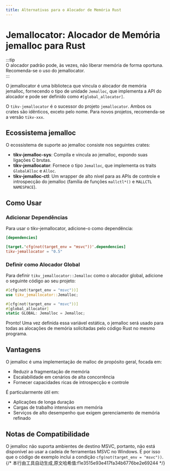 ```yaml
---  
title: Alternativas para o Alocador de Memória Rust  
---  
```


# Jemallocator: Alocador de Memória jemalloc para Rust  


<LinkCard  
  href="https://docs.rs/tikv-jemallocator/latest/tikv_jemallocator/"  
  title="tikv-jemallocator"  
  description="tikv-jemallocator"  
/>  

:::tip  
O alocador padrão pode, às vezes, não liberar memória de forma oportuna. Recomenda-se o uso do jemallocator.  
:::  

O jemallocator é uma biblioteca que vincula o alocador de memória jemalloc, fornecendo o tipo de unidade `Jemalloc`, que implementa a API do alocador e pode ser definido como `#[global_allocator]`.  

O `tikv-jemallocator` é o sucessor do projeto `jemallocator`. Ambos os crates são idênticos, exceto pelo nome. Para novos projetos, recomenda-se a versão `tikv-xxx`.  

## Ecossistema jemalloc  

O ecossistema de suporte ao jemalloc consiste nos seguintes crates:  

- **tikv-jemalloc-sys**: Compila e vincula ao jemalloc, expondo suas ligações C brutas.  
- **tikv-jemallocator**: Fornece o tipo `Jemalloc`, que implementa os traits `GlobalAlloc` e `Alloc`.  
- **tikv-jemalloc-ctl**: Um wrapper de alto nível para as APIs de controle e introspecção do jemalloc (família de funções `mallctl*()` e `MALLCTL NAMESPACE`).  

## Como Usar  

### Adicionar Dependências  

Para usar o tikv-jemallocator, adicione-o como dependência:  

```toml  
[dependencies]  

[target.'cfg(not(target_env = "msvc"))'.dependencies]  
tikv-jemallocator = "0.5"  
```  

### Definir como Alocador Global  

Para definir `tikv_jemallocator::Jemalloc` como o alocador global, adicione o seguinte código ao seu projeto:  

```rust  
#[cfg(not(target_env = "msvc"))]  
use tikv_jemallocator::Jemalloc;  

#[cfg(not(target_env = "msvc"))]  
#[global_allocator]  
static GLOBAL: Jemalloc = Jemalloc;  
```  

Pronto! Uma vez definida essa variável estática, o jemalloc será usado para todas as alocações de memória solicitadas pelo código Rust no mesmo programa.  

## Vantagens  

O jemalloc é uma implementação de malloc de propósito geral, focada em:  

- Reduzir a fragmentação de memória  
- Escalabilidade em cenários de alta concorrência  
- Fornecer capacidades ricas de introspecção e controle  

É particularmente útil em:  
- Aplicações de longa duração  
- Cargas de trabalho intensivas em memória  
- Serviços de alto desempenho que exigem gerenciamento de memória refinado  

## Notas de Compatibilidade  

O jemalloc não suporta ambientes de destino MSVC, portanto, não está disponível ao usar a cadeia de ferramentas MSVC no Windows. É por isso que o código de exemplo inclui a condição `cfg(not(target_env = "msvc"))`.
{/* 本行由工具自动生成,原文哈希值:f1e3515e93e417fa34b6776be2e69244 */}